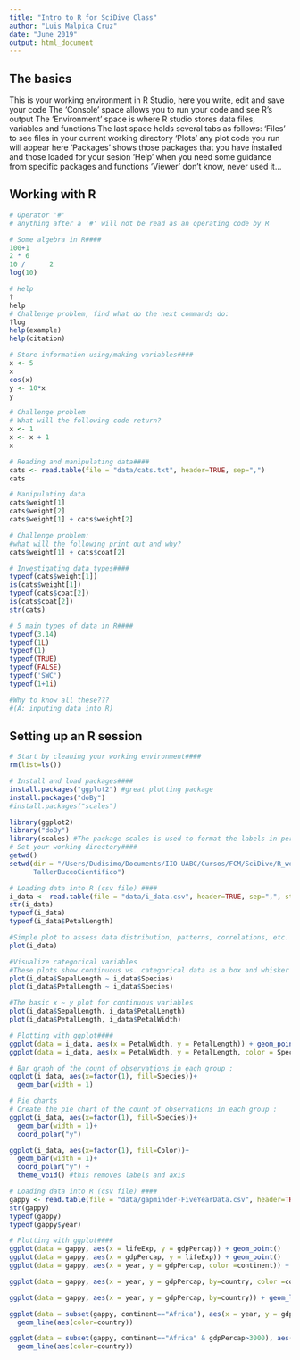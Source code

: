 ```yaml
---
title: "Intro to R for SciDive Class"
author: "Luis Malpica Cruz"
date: "June 2019"
output: html_document
---
```


## The basics
 This is your working environment in R Studio, here you write, edit and save your code
 The 'Console' space allows you to run your code and see R's output
 The 'Environment' space is where R studio stores data files, variables and functions
 The last space holds several tabs as follows:
 'Files' to see files in your current working directory
 'Plots' any plot code you run will appear here
 'Packages' shows those packages that you have installed and those loaded for your sesion
 'Help' when you need some guidance from specific packages and functions
 'Viewer' don't know, never used it...

## Working with R
```r
# Operator '#'
# anything after a '#' will not be read as an operating code by R

# Some algebra in R####
100+1
2 * 6
10 /      2
log(10)

# Help
?
help
# Challenge problem, find what do the next commands do:
?log
help(example)
help(citation)

# Store information using/making variables####
x <- 5
x
cos(x)
y <- 10*x
y

# Challenge problem
# What will the following code return?
x <- 1
x <- x + 1 
x

# Reading and manipulating data####
cats <- read.table(file = "data/cats.txt", header=TRUE, sep=",")
cats

# Manipulating data
cats$weight[1]
cats$weight[2]
cats$weight[1] + cats$weight[2]

# Challenge problem:
#what will the following print out and why?
cats$weight[1] + cats$coat[2]

# Investigating data types####
typeof(cats$weight[1])
is(cats$weight[1])
typeof(cats$coat[2])
is(cats$coat[2])
str(cats)

# 5 main types of data in R####
typeof(3.14)
typeof(1L)
typeof(1)
typeof(TRUE)
typeof(FALSE)
typeof('SWC')
typeof(1+1i)

#Why to know all these???
#(A: inputing data into R)
```

## Setting up an R session
```r
# Start by cleaning your working environment####
rm(list=ls())

# Install and load packages####
install.packages("ggplot2") #great plotting package
install.packages("doBy")
#install.packages("scales")

library(ggplot2)
library("doBy")
library(scales) #The package scales is used to format the labels in percent
# Set your working directory####
getwd()
setwd(dir = "/Users/Dudisimo/Documents/IIO-UABC/Cursos/FCM/SciDive/R_workshop/
      TallerBuceoCientifico")

# Loading data into R (csv file) ####
i_data <- read.table(file = "data/i_data.csv", header=TRUE, sep=",", strip.white = TRUE)
str(i_data)
typeof(i_data)
typeof(i_data$PetalLength)

#Simple plot to assess data distribution, patterns, correlations, etc.
plot(i_data)

#Visualize categorical variables
#These plots show continuous vs. categorical data as a box and whisker plot, where the middle line is the median and the whiskers represent the 25th and 75th lower and upper quartiles
plot(i_data$SepalLength ~ i_data$Species)
plot(i_data$PetalLength ~ i_data$Species)

#The basic x ~ y plot for continuous variables
plot(i_data$SepalLength, i_data$PetalLength) 
plot(i_data$PetalLength, i_data$PetalWidth) 

# Plotting with ggplot####
ggplot(data = i_data, aes(x = PetalWidth, y = PetalLength)) + geom_point()
ggplot(data = i_data, aes(x = PetalWidth, y = PetalLength, color = Species)) + geom_point()

# Bar graph of the count of observations in each group :
ggplot(i_data, aes(x=factor(1), fill=Species))+
  geom_bar(width = 1)

# Pie charts
# Create the pie chart of the count of observations in each group :
ggplot(i_data, aes(x=factor(1), fill=Species))+
  geom_bar(width = 1)+
  coord_polar("y") 

ggplot(i_data, aes(x=factor(1), fill=Color))+
  geom_bar(width = 1)+
  coord_polar("y") +
  theme_void() #this removes labels and axis

# Loading data into R (csv file) ####
gappy <- read.table(file = "data/gapminder-FiveYearData.csv", header=TRUE, sep=",", strip.white = TRUE)
str(gappy)
typeof(gappy)
typeof(gappy$year)

# Plotting with ggplot####
ggplot(data = gappy, aes(x = lifeExp, y = gdpPercap)) + geom_point()
ggplot(data = gappy, aes(x = gdpPercap, y = lifeExp)) + geom_point()
ggplot(data = gappy, aes(x = year, y = gdpPercap, color =continent)) + geom_point()

ggplot(data = gappy, aes(x = year, y = gdpPercap, by=country, color =continent)) + geom_point() + geom_line()

ggplot(data = gappy, aes(x = year, y = gdpPercap, by=country)) + geom_line(aes(color=continent))

ggplot(data = subset(gappy, continent=="Africa"), aes(x = year, y = gdpPercap, by=country)) +
  geom_line(aes(color=country))

ggplot(data = subset(gappy, continent=="Africa" & gdpPercap>3000), aes(x = year, y = gdpPercap, by=country)) + 
  geom_line(aes(color=country))

```
